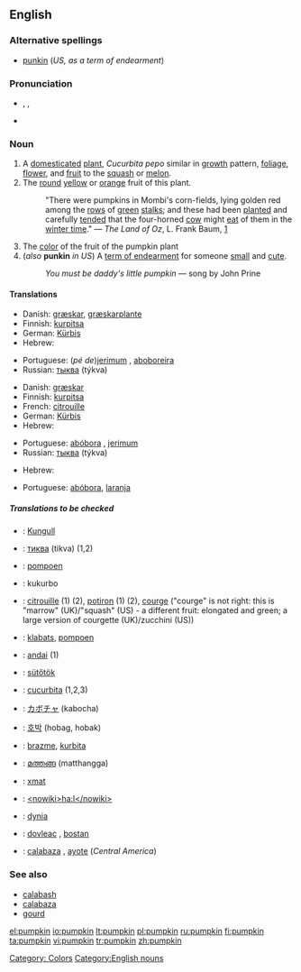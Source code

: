 ==English==
===Alternative spellings===
*[[punkin]] (''US, as a term of endearment'')

===Pronunciation===
*{{AHD|pŭmpʹkin}}, {{IPA|/ˈpʌmpkɪn/}}, {{SAMPA|/"pVmpkin/}}
*{{audio|en-us-pumpkin.ogg|Audio (US)}}

===Noun===
{{en-noun}}

# A [[domesticated]] [[plant]], ''Cucurbita pepo'' similar in [[growth]] pattern, [[foliage]], [[flower]], and [[fruit]] to the [[squash]] or [[melon]].
# The [[round]] [[yellow]] or [[orange]] fruit of this plant.
#:"There were pumpkins in Mombi's corn-fields, lying golden red among the [[row]]s of [[green]] [[stalk]]s; and these had been [[plant|planted]] and carefully [[tend|tended]] that the four-horned [[cow]] might [[eat]] of them in the [[winter time]]." &mdash; ''The Land of Oz'', L. Frank Baum, [http://www.literature.org/authors/baum-l-frank/the-marvelous-land-of-oz/chapter-01.html]
# The [[color]] of the fruit of the pumpkin plant<!-- <nowiki>#</nowiki>FF8127.-->
#(''also'' '''punkin''' ''in US'') A [[term of endearment]] for someone [[small]] and [[cute]].
#:''You must be daddy's little pumpkin'' &mdash; song by John Prine

====Translations====
{{trans-top|plant}}
*Danish: [[græskar]], [[græskar]][[plante]]
*Finnish: [[kurpitsa]]
*German: [[Kürbis]] {{m}}
*Hebrew: {{he-translation|דלעת|dlá`at}} {{f}}
{{trans-mid}}
*Portuguese: (''pé de'')[[jerimum]] {{m}} {{italbrac|Brazil}}, [[aboboreira]] {{f}}
*Russian: [[тыква]] (týkva) {{f}}
{{trans-bottom}}

{{trans-top|fruit of this plant}}
*Danish: [[græskar]]
*Finnish: [[kurpitsa]]
*French: [[citrouille]] {{f}}
*German: [[Kürbis]] {{m}}
*Hebrew: {{he-translation|דלעת|dlá`at}} {{f}}
{{trans-mid}}
*Portuguese: [[abóbora]] {{f}}, [[jerimum]] {{m}} {{italbrac|Brazil}}
*Russian: [[тыква]] (týkva) {{f}}
{{trans-bottom}}

{{trans-top|color}}
*Hebrew: {{he-translation|דלעת|dlá`at}} {{f}}
{{trans-mid}}
*Portuguese: [[abóbora]], [[laranja]]
{{trans-bottom}}

{{trans-top|term of endearment}}
{{trans-mid}}
{{trans-bottom}}

=====Translations to be checked=====
{{checktrans}}
*{{ttbc|Albanian}}: [[Kungull]]
*{{ttbc|Bulgarian}}: [[тиква]] (tikva) {{f}} (1,2)
*{{ttbc|Dutch}}: [[pompoen]] {{f}}
*{{ttbc|Esperanto}}: kukurbo
*{{ttbc|French}}: [[citrouille]] {{f}} (1) (2), [[potiron]] {{m}} (1) (2), [[courge]] {{f}} ("courge" is not right: this is "marrow" (UK)/"squash" (US) - a different fruit: elongated and green; a large version of courgette (UK)/zucchini (US))
*{{ttbc|Frisian}}: [[klabats]], [[pompoen]]
*{{ttbc|Guarani}}: [[andai]] (1)
*{{ttbc|Hungarian}}: [[sütőtök]]
*{{ttbc|Interlingua}}: [[cucurbita]] (1,2,3)
*{{ttbc|Japanese}}: [[カボチャ]] (kabocha)
*{{ttbc|Korean}}: [[호박]] (hobag, hobak)
*{{ttbc|Lojban}}: [[brazme]], [[kurbita]]
*{{ttbc|Malayalam}}: [[മത്തങ്ങ]] (matthangga)
*{{ttbc|Maricopa}}: [[xmat]]
*{{ttbc|O'odham}}: [[<nowiki>ha:l</nowiki>]]
*{{ttbc|Polish}}: [[dynia]] {{f}}
*{{ttbc|Romanian}}: [[dovleac]] {{m}}, [[bostan]] {{m}}
*{{ttbc|Spanish}}: [[calabaza]] {{f}}, [[ayote]] {{m}} (''Central America'')

===See also===
*[[calabash]]
*[[calabaza]]
*[[gourd]]

[[Category: Colors]]
[[Category:English nouns]]

[[el:pumpkin]]
[[io:pumpkin]]
[[lt:pumpkin]]
[[pl:pumpkin]]
[[ru:pumpkin]]
[[fi:pumpkin]]
[[ta:pumpkin]]
[[vi:pumpkin]]
[[tr:pumpkin]]
[[zh:pumpkin]]